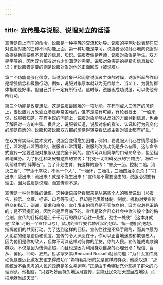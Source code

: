 ```yaml
---
---
---
```

title: 宣传是与说服、说理对立的话语
---





宣传是自上而下的命令，说服是一种平等的交流和劝导。说服的平等劝说表现在它对说服对象的三种不同功能上面。第一种功能是学习。说服者必须耐心地向说服对象提供他需要但不具备的信息、知识。说服者像是老师，说服对象像是学生。双方是平等的，因为双方都有对方才能满足的需要。说服对象需要的是真实信息和知识；而说服者需要的则是说服对象对他的正面回应（被说服）。

第二个功能是强化信念。当说服对象已经同意说服者主张的时候，说服所起的作用是增强信念和鼓励行动。例如，说服对象原本就认为无偿献血、当义工、为弱势群体捐助是好事，但自己并不一定有所行动。这时候，说服者成功说服，可以使他有所行动。

第三个功能是改变想法，这是说服最困难的一项功能。在死刑或人工流产的问题上，要说服对方改变立场是非常困难的，但不是没有可能，有论者指出：“一般来说，说服者知道，在有争议的问题上，说服对象能够从反对的方面得到信息，也会了解反对一方的主张。换言之，说服者知道，说服对象的看法、认识和行为的变化必须是自愿的。说服和被说服双方都必须觉得转变看法或主张对彼此都有好处。”

在双方有实际利益冲突时，说服会变得愈加困难，例如，要说服人们心甘情愿地拆迁，常常是非常困难的。说服者非常清楚，说服的改变功能是多么有限。这与命令式宣传一定要说服对象服从是完全不同的。宣传可以用简单的口号来命令，甚至粗暴地威胁。为了拆迁和发展有这样的宣传：“打死一切阻碍发展的‘拦路虎’，粉碎一切前进中的‘绊脚石’”。为了计划生育，有这样的宣传：“普及一胎，控制二胎，消灭三胎”、“宁添十座坟，不添一个人”、“一胎环，二胎扎，三胎四胎杀杀杀！”“打出来！堕出来！流出来！就是不能生出来！”宣传是不需要理由的，说服必须要有理由，因为说服是说理，而宣传则不是。

宣传是一种体制性的话语，这种话语虽然看起来是从某些个人的嘴里说出（以报告、指示、文章、标语、口号等形式），但却是代表着体制、制度、机构对受宣传群众的指示、训诫、要求和命令。宣传发出的信息是不容协商的，因为它总是正确的；是不容提问的，因为它是居高临下的。宣传是聚合群众社会中散沙般个体的黏合剂，宣传的目标就是让千千万万的群众“心往一处想，劲往一处使”（这本身就是“文革”时的一个宣传口号）。成功的宣传要代替群众的想法、统一他们的思想、指挥他们的共同行动。为了达到这样的目标，宣传往往是不择手段的，而其中最为人诟病的便是虚伪和谎言。宣传的令人厌恶在于，你可以正当地迷惑和欺骗敌人，因为他们是你的敌人，但你不可以这样对待你的朋友，你的人民。宣传能成功欺骗群众，不仅是因为伎俩高超，而且也是因为利用群众自身的心理弱点：轻信、盲从、偏执、冲动、狂热。哲学家罗素(Bertrand Russell)就曾问道：“为什么宣传挑动仇恨要远比激发友谊来得成功？”希特勒期盼的就是这样的群众，他感叹道：“那些统治不会思考的人民的政府是多么幸运啊。”正是由于希特勒充分掌握了群众的心理弱点，他相信，“只要巧妙而持久地运用宣传，就能让民众把天堂当成地狱，而把地狱当成天堂”。